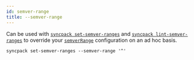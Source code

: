 ```yaml
---
id: semver-range
title: --semver-range
---
```


Can be used with [`syncpack set-semver-ranges`](../set-semver-ranges.mdx) and
[`syncpack lint-semver-ranges`](../lint-semver-ranges.mdx) to override your
[`semverRange`](../config/semver-range.mdx) configuration on an ad hoc basis.

```
syncpack set-semver-ranges --semver-range '^'
```
